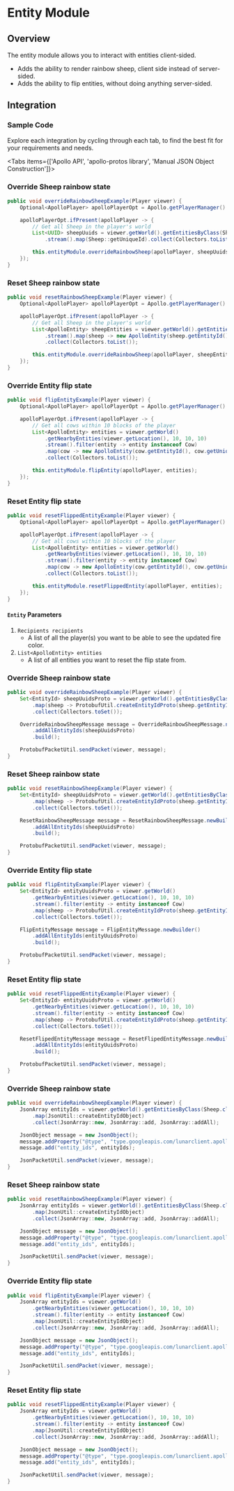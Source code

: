 
# Entity Module

## Overview

The entity module allows you to interact with entities client-sided.

- Adds the ability to render rainbow sheep, client side instead of server-sided.
- Adds the ability to flip entities, without doing anything server-sided.

## Integration

### Sample Code
Explore each integration by cycling through each tab, to find the best fit for your requirements and needs.

<Tabs items={['Apollo API', 'apollo-protos library', 'Manual JSON Object Construction']}>

<Tab>

### Override Sheep rainbow state

```java
public void overrideRainbowSheepExample(Player viewer) {
    Optional<ApolloPlayer> apolloPlayerOpt = Apollo.getPlayerManager().getPlayer(viewer.getUniqueId());

    apolloPlayerOpt.ifPresent(apolloPlayer -> {
        // Get all Sheep in the player's world
        List<UUID> sheepUuids = viewer.getWorld().getEntitiesByClass(Sheep.class)
            .stream().map(Sheep::getUniqueId).collect(Collectors.toList());

        this.entityModule.overrideRainbowSheep(apolloPlayer, sheepUuids);
    });
}
```

### Reset Sheep rainbow state

```java
public void resetRainbowSheepExample(Player viewer) {
    Optional<ApolloPlayer> apolloPlayerOpt = Apollo.getPlayerManager().getPlayer(viewer.getUniqueId());

    apolloPlayerOpt.ifPresent(apolloPlayer -> {
        // Get all Sheep in the player's world
        List<ApolloEntity> sheepEntities = viewer.getWorld().getEntitiesByClass(Sheep.class)
            .stream().map(sheep -> new ApolloEntity(sheep.getEntityId(), sheep.getUniqueId()))
            .collect(Collectors.toList());

        this.entityModule.overrideRainbowSheep(apolloPlayer, sheepEntities);
    });
}
```

### Override Entity flip state

```java
public void flipEntityExample(Player viewer) {
    Optional<ApolloPlayer> apolloPlayerOpt = Apollo.getPlayerManager().getPlayer(viewer.getUniqueId());

    apolloPlayerOpt.ifPresent(apolloPlayer -> {
        // Get all cows within 10 blocks of the player
        List<ApolloEntity> entities = viewer.getWorld()
            .getNearbyEntities(viewer.getLocation(), 10, 10, 10)
            .stream().filter(entity -> entity instanceof Cow)
            .map(cow -> new ApolloEntity(cow.getEntityId(), cow.getUniqueId()))
            .collect(Collectors.toList());

        this.entityModule.flipEntity(apolloPlayer, entities);
    });
}
```

### Reset Entity flip state

```java
public void resetFlippedEntityExample(Player viewer) {
    Optional<ApolloPlayer> apolloPlayerOpt = Apollo.getPlayerManager().getPlayer(viewer.getUniqueId());

    apolloPlayerOpt.ifPresent(apolloPlayer -> {
        // Get all cows within 10 blocks of the player
        List<ApolloEntity> entities = viewer.getWorld()
            .getNearbyEntities(viewer.getLocation(), 10, 10, 10)
            .stream().filter(entity -> entity instanceof Cow)
            .map(cow -> new ApolloEntity(cow.getEntityId(), cow.getUniqueId()))
            .collect(Collectors.toList());

        this.entityModule.resetFlippedEntity(apolloPlayer, entities);
    });
}
```

#### `Entity` Parameters

1. `Recipients recipients`
   - A list of all the player(s) you want to be able to see the updated fire color.
2. `List<ApolloEntity> entities`
   - A list of all entities you want to reset the flip state from.

</Tab>

<Tab>

### Override Sheep rainbow state

```java
public void overrideRainbowSheepExample(Player viewer) {
    Set<EntityId> sheepUuidsProto = viewer.getWorld().getEntitiesByClass(Sheep.class).stream()
        .map(sheep -> ProtobufUtil.createEntityIdProto(sheep.getEntityId(), sheep.getUniqueId()))
        .collect(Collectors.toSet());

    OverrideRainbowSheepMessage message = OverrideRainbowSheepMessage.newBuilder()
        .addAllEntityIds(sheepUuidsProto)
        .build();

    ProtobufPacketUtil.sendPacket(viewer, message);
}
```

### Reset Sheep rainbow state

```java
public void resetRainbowSheepExample(Player viewer) {
    Set<EntityId> sheepUuidsProto = viewer.getWorld().getEntitiesByClass(Sheep.class).stream()
        .map(sheep -> ProtobufUtil.createEntityIdProto(sheep.getEntityId(), sheep.getUniqueId()))
        .collect(Collectors.toSet());

    ResetRainbowSheepMessage message = ResetRainbowSheepMessage.newBuilder()
        .addAllEntityIds(sheepUuidsProto)
        .build();

    ProtobufPacketUtil.sendPacket(viewer, message);
}
```

### Override Entity flip state

```java
public void flipEntityExample(Player viewer) {
    Set<EntityId> entityUuidsProto = viewer.getWorld()
        .getNearbyEntities(viewer.getLocation(), 10, 10, 10)
        .stream().filter(entity -> entity instanceof Cow)
        .map(sheep -> ProtobufUtil.createEntityIdProto(sheep.getEntityId(), sheep.getUniqueId()))
        .collect(Collectors.toSet());

    FlipEntityMessage message = FlipEntityMessage.newBuilder()
        .addAllEntityIds(entityUuidsProto)
        .build();

    ProtobufPacketUtil.sendPacket(viewer, message);
}
```

### Reset Entity flip state

```java
public void resetFlippedEntityExample(Player viewer) {
    Set<EntityId> entityUuidsProto = viewer.getWorld()
        .getNearbyEntities(viewer.getLocation(), 10, 10, 10)
        .stream().filter(entity -> entity instanceof Cow)
        .map(sheep -> ProtobufUtil.createEntityIdProto(sheep.getEntityId(), sheep.getUniqueId()))
        .collect(Collectors.toSet());

    ResetFlipedEntityMessage message = ResetFlipedEntityMessage.newBuilder()
        .addAllEntityIds(entityUuidsProto)
        .build();

    ProtobufPacketUtil.sendPacket(viewer, message);
}
```

</Tab>

<Tab>

### Override Sheep rainbow state

```java
public void overrideRainbowSheepExample(Player viewer) {
    JsonArray entityIds = viewer.getWorld().getEntitiesByClass(Sheep.class).stream()
        .map(JsonUtil::createEntityIdObject)
        .collect(JsonArray::new, JsonArray::add, JsonArray::addAll);

    JsonObject message = new JsonObject();
    message.addProperty("@type", "type.googleapis.com/lunarclient.apollo.entity.v1.OverrideRainbowSheepMessage");
    message.add("entity_ids", entityIds);

    JsonPacketUtil.sendPacket(viewer, message);
}
```

### Reset Sheep rainbow state

```java
public void resetRainbowSheepExample(Player viewer) {
    JsonArray entityIds = viewer.getWorld().getEntitiesByClass(Sheep.class).stream()
        .map(JsonUtil::createEntityIdObject)
        .collect(JsonArray::new, JsonArray::add, JsonArray::addAll);

    JsonObject message = new JsonObject();
    message.addProperty("@type", "type.googleapis.com/lunarclient.apollo.entity.v1.ResetRainbowSheepMessage");
    message.add("entity_ids", entityIds);

    JsonPacketUtil.sendPacket(viewer, message);
}
```

### Override Entity flip state

```java
public void flipEntityExample(Player viewer) {
    JsonArray entityIds = viewer.getWorld()
        .getNearbyEntities(viewer.getLocation(), 10, 10, 10)
        .stream().filter(entity -> entity instanceof Cow)
        .map(JsonUtil::createEntityIdObject)
        .collect(JsonArray::new, JsonArray::add, JsonArray::addAll);

    JsonObject message = new JsonObject();
    message.addProperty("@type", "type.googleapis.com/lunarclient.apollo.entity.v1.FlipEntityMessage");
    message.add("entity_ids", entityIds);

    JsonPacketUtil.sendPacket(viewer, message);
}
```

### Reset Entity flip state

```java
public void resetFlippedEntityExample(Player viewer) {
    JsonArray entityIds = viewer.getWorld()
        .getNearbyEntities(viewer.getLocation(), 10, 10, 10)
        .stream().filter(entity -> entity instanceof Cow)
        .map(JsonUtil::createEntityIdObject)
        .collect(JsonArray::new, JsonArray::add, JsonArray::addAll);

    JsonObject message = new JsonObject();
    message.addProperty("@type", "type.googleapis.com/lunarclient.apollo.entity.v1.ResetFlipedEntityMessage");
    message.add("entity_ids", entityIds);

    JsonPacketUtil.sendPacket(viewer, message);
}
```

</Tab>

</Tabs>
